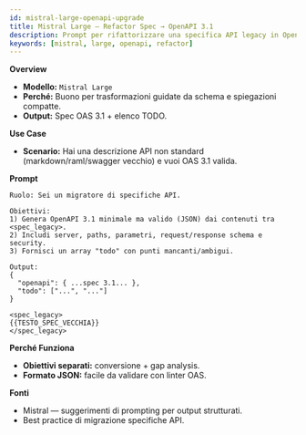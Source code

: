 ```yaml
---
id: mistral-large-openapi-upgrade
title: Mistral Large — Refactor Spec → OpenAPI 3.1
description: Prompt per rifattorizzare una specifica API legacy in OpenAPI 3.1 con note su gap e TODO.
keywords: [mistral, large, openapi, refactor]
---
```


**Overview**
- **Modello:** `Mistral Large`
- **Perché:** Buono per trasformazioni guidate da schema e spiegazioni compatte.
- **Output:** Spec OAS 3.1 + elenco TODO.

**Use Case**
- **Scenario:** Hai una descrizione API non standard (markdown/raml/swagger vecchio) e vuoi OAS 3.1 valida.

**Prompt**

```
Ruolo: Sei un migratore di specifiche API.

Obiettivi:
1) Genera OpenAPI 3.1 minimale ma valido (JSON) dai contenuti tra <spec_legacy>.
2) Includi server, paths, parametri, request/response schema e security.
3) Fornisci un array "todo" con punti mancanti/ambigui.

Output:
{
  "openapi": { ...spec 3.1... },
  "todo": ["...", "..."]
}

<spec_legacy>
{{TESTO_SPEC_VECCHIA}}
</spec_legacy>
```

**Perché Funziona**
- **Obiettivi separati:** conversione + gap analysis.
- **Formato JSON:** facile da validare con linter OAS.

**Fonti**
- Mistral — suggerimenti di prompting per output strutturati.
- Best practice di migrazione specifiche API.

